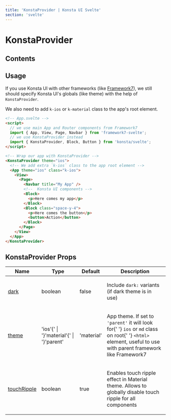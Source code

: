 ```yaml
---
title: 'KonstaProvider | Konsta UI Svelte'
section: 'svelte'
---
```


# KonstaProvider

## Contents

## Usage

If you use Konsta UI with other frameworks (like [Framework7](https://framework7.io)), we still should specify Konsta UI's globals (like theme) with the help of `KonstaProvider`.

We also need to add `k-ios` or `k-material` class to the app's root element.

```html
<!-- App.svelte -->
<script>
  // we use main App and Router components from Framework7
  import { App, View, Page, Navbar } from 'framework7-svelte';
  // we use KonstaProvider instead
  import { KonstaProvider, Block, Button } from 'konsta/svelte';
</script>

<!-- Wrap our app with KonstaProvider -->
<KonstaProvider theme="ios">
  <!-- We add extra `k-ios` class to the app root element -->
  <App theme="ios" class="k-ios">
    <View>
      <Page>
        <Navbar title="My App" />
        <!--  Konsta UI components -->
        <Block>
          <p>Here comes my app</p>
        </Block>
        <Block class="space-y-4">
          <p>Here comes the button</p>
          <button>Action</button>
        </Block>
      </Page>
    </View>
  </App>
</KonstaProvider>
```

## KonstaProvider Props

<table class="props-table">
  <thead>
    <tr>
      <th>Name</th>
      <th>Type</th>
      <th>Default</th>
      <th>Description</th>
    </tr>
  </thead>
  <tbody>
    <tr>
      <td>
        <a href="#prop-dark" id="prop-dark">
          <span>dark</span>
        </a>
      </td>
      <td>
        <span>boolean</span>
      </td>
      <td>
        <span>false</span>
      </td>
      <td>
        <p>
          Include <code>dark:</code> variants (if dark theme is in use)
        </p>
      </td>
    </tr>
    <tr>
      <td>
        <a href="#prop-theme" id="prop-theme">
          <span>theme</span>
        </a>
      </td>
      <td>
        <span>
          'ios'{' | '}'material'{' | '}'parent'
        </span>
      </td>
      <td>
        <span>'material'</span>
      </td>
      <td>
        <p>
          App theme. If set to <code>'parent'</code> it will look for{' '}
          <code>ios</code> or <code>md</code> class on root{' '}
          <code>&#x3C;html></code> element, useful to use with parent framework
          like Framework7
        </p>
      </td>
    </tr>
    <tr>
      <td>
        <a href="#prop-touchRipple" id="prop-touchRipple">
          <span>touchRipple</span>
        </a>
      </td>
      <td>
        <span>boolean</span>
      </td>
      <td>
        <span>true</span>
      </td>
      <td>
        <p>
          Enables touch ripple effect in Material theme. Allows to globally
          disable touch ripple for all components
        </p>
      </td>
    </tr>
  </tbody>
</table>
